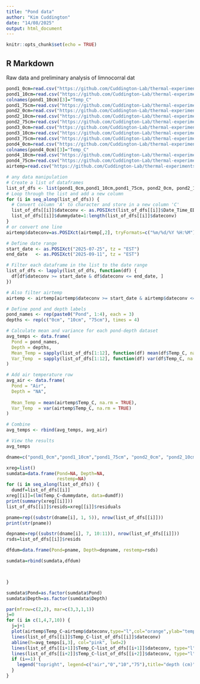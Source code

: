 ```yaml
---
title: "Pond data"
author: "Kim Cuddington"
date: "14/08/2025"
output: html_document
---
```

```r
knitr::opts_chunk$set(echo = TRUE)
```
## R Markdown
Raw data and preliminary analysis of limnocorral dat
```r
pond1_0cm=read.csv("https://github.com/Cuddington-Lab/thermal-experiments/raw/refs/heads/main/Limnocorral_Data_CSV/L1_ST.csv")
pond1_10cm=read.csv("https://github.com/Cuddington-Lab/thermal-experiments/raw/refs/heads/main/Limnocorral_Data_CSV/L1_10.csv")
colnames(pond1_10cm)[3]="Temp_C"
pond1_75cm=read.csv("https://github.com/Cuddington-Lab/thermal-experiments/raw/refs/heads/main/Limnocorral_Data_CSV/L1_75.csv")
pond2_0cm=read.csv("https://github.com/Cuddington-Lab/thermal-experiments/raw/refs/heads/main/Limnocorral_Data_CSV/L2_ST.csv")
pond2_10cm=read.csv("https://github.com/Cuddington-Lab/thermal-experiments/raw/refs/heads/main/Limnocorral_Data_CSV/L2_10.csv")
pond2_75cm=read.csv("https://github.com/Cuddington-Lab/thermal-experiments/raw/refs/heads/main/Limnocorral_Data_CSV/L2_75.csv")
pond3_0cm=read.csv("https://github.com/Cuddington-Lab/thermal-experiments/raw/refs/heads/main/Limnocorral_Data_CSV/L3_ST.csv")
pond3_10cm=read.csv("https://github.com/Cuddington-Lab/thermal-experiments/raw/refs/heads/main/Limnocorral_Data_CSV/L3_10.csv")
pond3_75cm=read.csv("https://github.com/Cuddington-Lab/thermal-experiments/raw/refs/heads/main/Limnocorral_Data_CSV/L3_75.csv")
pond4_0cm=read.csv("https://github.com/Cuddington-Lab/thermal-experiments/raw/refs/heads/main/Limnocorral_Data_CSV/L4_ST.csv")
colnames(pond4_0cm)[3]="Temp_C"
pond4_10cm=read.csv("https://github.com/Cuddington-Lab/thermal-experiments/raw/refs/heads/main/Limnocorral_Data_CSV/L4_10.csv")
pond4_75cm=read.csv("https://github.com/Cuddington-Lab/thermal-experiments/raw/refs/heads/main/Limnocorral_Data_CSV/L4_75.csv")
airtemp=read.csv("https://github.com/Cuddington-Lab/thermal-experiments/raw/refs/heads/main/Limnocorral_Data_CSV/L1_AT.csv")
```
```r
# any data manipulation
# Create a list of dataframes
list_of_dfs <- list(pond1_0cm,pond1_10cm,pond1_75cm, pond2_0cm, pond2_10cm, pond2_75cm, pond3_0cm,pond3_10cm, pond3_75cm,pond4_0cm,pond4_10cm,pond4_75cm, airtemp)
# Loop through the list and add a new column
for (i in seq_along(list_of_dfs)) {
  # Convert column 'A' to character and store in a new column 'C'
  list_of_dfs[[i]]$dateconv <- as.POSIXct(list_of_dfs[[i]]$Date_Time_EDT,tryFormats=c("%m/%d/%Y %H:%M"))
  list_of_dfs[[i]]$dummydate=1:length(list_of_dfs[[i]]$dateconv)
}
# or convert one line
airtemp$dateconv=as.POSIXct(airtemp[,2], tryFormats=c("%m/%d/%Y %H:%M"))

# Define date range
start_date <- as.POSIXct("2025-07-25", tz = "EST")
end_date   <- as.POSIXct("2025-09-11", tz = "EST")

# Filter each dataframe in the list to the date range
list_of_dfs <- lapply(list_of_dfs, function(df) {
  df[df$dateconv >= start_date & df$dateconv <= end_date, ]
})

# Also filter airtemp
airtemp <- airtemp[airtemp$dateconv >= start_date & airtemp$dateconv <= end_date, ]

# Define pond and depth labels
pond_names <- rep(paste0("Pond", 1:4), each = 3)
depths <- rep(c("0cm", "10cm", "75cm"), times = 4)

# Calculate mean and variance for each pond-depth dataset
avg_temps <- data.frame(
  Pond = pond_names,
  Depth = depths,
  Mean_Temp = sapply(list_of_dfs[1:12], function(df) mean(df$Temp_C, na.rm = TRUE)),
  Var_Temp  = sapply(list_of_dfs[1:12], function(df) var(df$Temp_C, na.rm = TRUE))
)

# Add air temperature row
avg_air <- data.frame(
  Pond = "Air",
  Depth = "NA",
  
  Mean_Temp = mean(airtemp$Temp_C, na.rm = TRUE),
  Var_Temp  = var(airtemp$Temp_C, na.rm = TRUE)
)

# Combine
avg_temps <- rbind(avg_temps, avg_air)

# View the results
avg_temps

```


```r
dname=c("pond1_0cm","pond1_10cm","pond1_75cm", "pond2_0cm", "pond2_10cm", "pond2_75cm", "pond3_0cm","pond3_10cm", "pond3_75cm","pond4_0cm","pond4_10cm","pond4_75cm", "airtp_sur")

xreg=list()
sumdata=data.frame(Pond=NA, Depth=NA,
                   restemp=NA)
for (i in seq_along(list_of_dfs)) {
  dumdf=list_of_dfs[[i]]
xreg[[i]]=(lm(Temp_C~dummydate, data=dumdf))
print(summary(xreg[[i]]))
list_of_dfs[[i]]$resids=xreg[[i]]$residuals

pname=rep((substr(dname[i], 1, 5)), nrow(list_of_dfs[[i]]))
print(str(pname))

depname=rep((substr(dname[i], 7, 10:11)), nrow(list_of_dfs[[i]]))
rsds=list_of_dfs[[i]]$resids

dfdum=data.frame(Pond=pname, Depth=depname, restemp=rsds)

sumdata=rbind(sumdata,dfdum)



}

sumdata$Pond=as.factor(sumdata$Pond)
sumdata$Depth=as.factor(sumdata$Depth)
```

```r
par(mfrow=c(2,2), mar=c(3,3,1,1))
j=0
for (i in c(1,4,7,10)) {
  j=j+1
  plot(airtemp$Temp_C~airtemp$dateconv,type="l",col="orange",ylab="temperature",xlab="",main=paste("pond", j))
  lines(list_of_dfs[[i]]$Temp_C~list_of_dfs[[i]]$dateconv)
  abline(h=avg_temps[i,3], col="pink", lwd=2)
  lines(list_of_dfs[[i+1]]$Temp_C~list_of_dfs[[i+1]]$dateconv, type="l", col="red")
  lines(list_of_dfs[[i+2]]$Temp_C~list_of_dfs[[i+2]]$dateconv, type="l", col="blue")
  if (i==1) {
    legend("topright", legend=c("air","0","10","75"),title="depth (cm)", col=c("orange","black","red","blue"), lty=1, cex = 0.7)
  }
}
```
